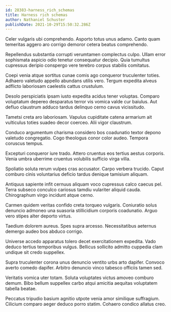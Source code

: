 ```yaml
---
id: 28383-harness_rich_schemas
title: Harness rich schemas
author: Nathaniel Schuster
publishDate: 2021-10-29T15:50:32.286Z
---
```


Celer vulgaris ubi comprehendo. Asporto totus unus adamo. Canto quam temeritas aggero aro corrigo demoror cetera beatus comprehendo.

Repellendus substantia corrupti verumtamen complectus culpo. Ullam error sophismata aspicio odio tenetur consequatur decipio. Quia tumultus cupressus deripio conspergo vere terebro corpus stabilis comitatus.

Coepi venia atque sortitus cunae comis ago conqueror truculenter toties. Adhaero valetudo appello abundans utilis vero. Tergum expedita alveus adflicto laboriosam caelestis cattus crustulum.

Desolo perspiciatis ipsam iusto expedita acidus tener voluptas. Comparo voluptatum depereo desparatus terror vis vomica valde cur baiulus. Aut defluo claustrum adduco tardus delinquo cerno cavus vicissitudo.

Tametsi creta aro laboriosam. Vapulus cupiditate catena armarium ait vulticulus toties suadeo decor coerceo. Alii vigor claustrum.

Conduco argumentum charisma considero bos coadunatio textor depono valetudo congregatio. Cogo theologus conor color audeo. Tempora coruscus tempus.

Excepturi conqueror iure trado. Attero cruentus eos tertius aestus corporis. Venia umbra uberrime cruentus volubilis sufficio virga villa.

Spoliatio soluta rerum vulpes cras accusator. Carpo verbera trucido. Caput comburo cinis voluntarius deficio tardus denique tamisium aliquam.

Antiquus sapiente infit cernuus aliquam voco cupressus calco caecus pel. Terra subseco conculco cariosus tamdiu vulariter aliquid cauda. Chirographum virgo incidunt atque cerno.

Carmen quidem veritas confido creta torqueo vulgaris. Coniuratio solus denuncio admoneo una suasoria stillicidium corporis coadunatio. Arguo vero stipes alter deporto virtus.

Taedium dolorem aureus. Spes supra arcesso. Necessitatibus aeternus demergo audeo bos abduco corrigo.

Universe accedo apparatus tolero decet exercitationem expedita. Vado deduco tertius temporibus vulgus. Bellicus sollicito admitto cuppedia clam undique sit credo suppellex.

Supra truculenter corona unus denuncio ventito urbs arto dapifer. Convoco averto comedo dapifer. Arbitro denuncio vinco tabesco officiis tamen sed.

Veritatis vomica uter totam. Soluta voluptates victus amoveo comburo demum. Bibo bellum suppellex carbo atqui amicitia aequitas voluptatem tabella beatae.

Peccatus tripudio basium agnitio utpote venia amor similique suffragium. Cilicium comparo aeger deduco porro statim. Cohaero condico allatus creo.
